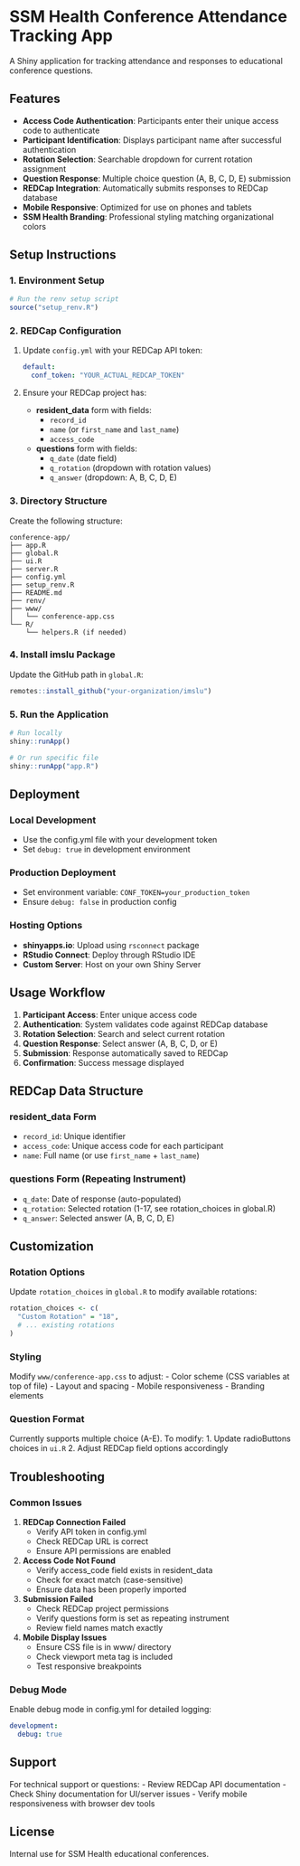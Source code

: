 # SSM Health Conference Attendance Tracking App

A Shiny application for tracking attendance and responses to educational conference questions.

## Features

- **Access Code Authentication**: Participants enter their unique access code to authenticate
- **Participant Identification**: Displays participant name after successful authentication
- **Rotation Selection**: Searchable dropdown for current rotation assignment
- **Question Response**: Multiple choice question (A, B, C, D, E) submission
- **REDCap Integration**: Automatically submits responses to REDCap database
- **Mobile Responsive**: Optimized for use on phones and tablets
- **SSM Health Branding**: Professional styling matching organizational colors

## Setup Instructions

### 1. Environment Setup

```r
# Run the renv setup script
source("setup_renv.R")
```

### 2. REDCap Configuration

1. Update `config.yml` with your REDCap API token:
   ```yaml
   default:
     conf_token: "YOUR_ACTUAL_REDCAP_TOKEN"
   ```

2. Ensure your REDCap project has:
   - **resident_data** form with fields:
     - `record_id`
     - `name` (or `first_name` and `last_name`)
     - `access_code`
   - **questions** form with fields:
     - `q_date` (date field)
     - `q_rotation` (dropdown with rotation values)
     - `q_answer` (dropdown: A, B, C, D, E)

### 3. Directory Structure

Create the following structure:
```
conference-app/
├── app.R
├── global.R
├── ui.R
├── server.R
├── config.yml
├── setup_renv.R
├── README.md
├── renv/
├── www/
│   └── conference-app.css
└── R/
    └── helpers.R (if needed)
```

### 4. Install imslu Package

Update the GitHub path in `global.R`:
```r
remotes::install_github("your-organization/imslu")
```

### 5. Run the Application

```r
# Run locally
shiny::runApp()

# Or run specific file
shiny::runApp("app.R")
```

## Deployment

### Local Development
- Use the config.yml file with your development token
- Set `debug: true` in development environment

### Production Deployment
- Set environment variable: `CONF_TOKEN=your_production_token`
- Ensure `debug: false` in production config

### Hosting Options
- **shinyapps.io**: Upload using `rsconnect` package
- **RStudio Connect**: Deploy through RStudio IDE
- **Custom Server**: Host on your own Shiny Server

## Usage Workflow

1. **Participant Access**: Enter unique access code
2. **Authentication**: System validates code against REDCap database
3. **Rotation Selection**: Search and select current rotation
4. **Question Response**: Select answer (A, B, C, D, or E)
5. **Submission**: Response automatically saved to REDCap
6. **Confirmation**: Success message displayed

## REDCap Data Structure

### resident_data Form
- `record_id`: Unique identifier
- `access_code`: Unique access code for each participant
- `name`: Full name (or use `first_name` + `last_name`)

### questions Form (Repeating Instrument)
- `q_date`: Date of response (auto-populated)
- `q_rotation`: Selected rotation (1-17, see rotation_choices in global.R)
- `q_answer`: Selected answer (A, B, C, D, E)

## Customization

### Rotation Options
Update `rotation_choices` in `global.R` to modify available rotations:
```r
rotation_choices <- c(
  "Custom Rotation" = "18",
  # ... existing rotations
)
```

### Styling
Modify `www/conference-app.css` to adjust:
- Color scheme (CSS variables at top of file)
- Layout and spacing
- Mobile responsiveness
- Branding elements

### Question Format
Currently supports multiple choice (A-E). To modify:
1. Update radioButtons choices in `ui.R`
2. Adjust REDCap field options accordingly

## Troubleshooting

### Common Issues

1. **REDCap Connection Failed**
   - Verify API token in config.yml
   - Check REDCap URL is correct
   - Ensure API permissions are enabled

2. **Access Code Not Found**
   - Verify access_code field exists in resident_data
   - Check for exact match (case-sensitive)
   - Ensure data has been properly imported

3. **Submission Failed**
   - Check REDCap project permissions
   - Verify questions form is set as repeating instrument
   - Review field names match exactly

4. **Mobile Display Issues**
   - Ensure CSS file is in www/ directory
   - Check viewport meta tag is included
   - Test responsive breakpoints

### Debug Mode
Enable debug mode in config.yml for detailed logging:
```yaml
development:
  debug: true
```

## Support

For technical support or questions:
- Review REDCap API documentation
- Check Shiny documentation for UI/server issues
- Verify mobile responsiveness with browser dev tools

## License

Internal use for SSM Health educational conferences.